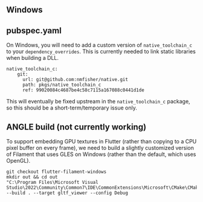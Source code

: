 ## Windows

## pubspec.yaml

On Windows, you will need to add a custom version of `native_toolchain_c` to your `dependency_overrides`. This is currently needed to link static libraries when building a DLL.

```
native_toolchain_c:
    git:
      url: git@github.com:nmfisher/native.git
      path: pkgs/native_toolchain_c
      ref: 99020084c4687be4c58c7115a167088c0441d1de
```

This will eventually be fixed upstream in the `native_toolchain_c` package, so this should be a short-term/temporary issue only.

## ANGLE build (not currently working)
To support embedding GPU textures in Flutter (rather than copying to a CPU pixel buffer on every frame), we need to build a slightly customized version of Filament that uses GLES on Windows (rather than the default, which uses OpenGL).

```
git checkout flutter-filament-windows
mkdir out && cd out
"C:\Program Files\Microsoft Visual Studio\2022\Community\Common7\IDE\CommonExtensions\Microsoft\CMake\CMake\bin\cmake.exe" --build . --target gltf_viewer --config Debug
```